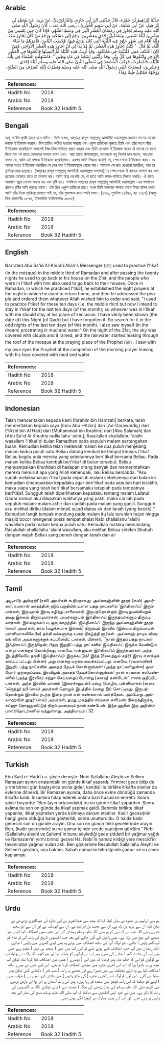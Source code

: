## Arabic


<div dir="rtl" lang="ar" style={{fontSize:'larger',backgroundColor:'#f8f9fa',padding:20}}>
حَدَّثَنَا إِبْرَاهِيمُ بْنُ حَمْزَةَ، قَالَ حَدَّثَنِي ابْنُ أَبِي حَازِمٍ، وَالدَّرَاوَرْدِيُّ، عَنْ يَزِيدَ، عَنْ مُحَمَّدِ بْنِ إِبْرَاهِيمَ، عَنْ أَبِي سَلَمَةَ، عَنْ أَبِي سَعِيدٍ الْخُدْرِيِّ ـ رضى الله عنه ـ‏.‏ كَانَ رَسُولُ اللَّهِ صلى الله عليه وسلم يُجَاوِرُ فِي رَمَضَانَ الْعَشْرَ الَّتِي فِي وَسَطِ الشَّهْرِ، فَإِذَا كَانَ حِينَ يُمْسِي مِنْ عِشْرِينَ لَيْلَةً تَمْضِي، وَيَسْتَقْبِلُ إِحْدَى وَعِشْرِينَ، رَجَعَ إِلَى مَسْكَنِهِ وَرَجَعَ مَنْ كَانَ يُجَاوِرُ مَعَهُ‏.‏ وَأَنَّهُ أَقَامَ فِي شَهْرٍ جَاوَرَ فِيهِ اللَّيْلَةَ الَّتِي كَانَ يَرْجِعُ فِيهَا، فَخَطَبَ النَّاسَ، فَأَمَرَهُمْ مَا شَاءَ اللَّهُ، ثُمَّ قَالَ ‏ "‏ كُنْتُ أُجَاوِرُ هَذِهِ الْعَشْرَ، ثُمَّ قَدْ بَدَا لِي أَنْ أُجَاوِرَ هَذِهِ الْعَشْرَ الأَوَاخِرَ، فَمَنْ كَانَ اعْتَكَفَ مَعِي فَلْيَثْبُتْ فِي مُعْتَكَفِهِ، وَقَدْ أُرِيتُ هَذِهِ اللَّيْلَةَ ثُمَّ أُنْسِيتُهَا فَابْتَغُوهَا فِي الْعَشْرِ الأَوَاخِرِ وَابْتَغُوهَا فِي كُلِّ وِتْرٍ، وَقَدْ رَأَيْتُنِي أَسْجُدُ فِي مَاءٍ وَطِينٍ ‏"‏‏.‏ فَاسْتَهَلَّتِ السَّمَاءُ فِي تِلْكَ اللَّيْلَةِ، فَأَمْطَرَتْ، فَوَكَفَ الْمَسْجِدُ فِي مُصَلَّى النَّبِيِّ صلى الله عليه وسلم لَيْلَةَ إِحْدَى وَعِشْرِينَ، فَبَصُرَتْ عَيْنِي رَسُولَ اللَّهِ صلى الله عليه وسلم وَنَظَرْتُ إِلَيْهِ انْصَرَفَ مِنَ الصُّبْحِ، وَوَجْهُهُ مُمْتَلِئٌ طِينًا وَمَاءً‏.‏
</div>
<div style={{backgroundColor:'#f8f9fa',padding:20, marginBottom: 10}}><table> <thead> <tr> <th>References:</th> <th></th> </tr> </thead> <tbody><tr><td>Hadith No</td><td>2018</td></tr><tr><td>Arabic No</td><td>2018</td></tr><tr><td>Reference</td><td>Book 32 Hadith 5</td></tr></tbody></table></div>

## Bengali


<div dir="ltr" lang="bn" style={{fontSize:'larger',backgroundColor:'#f8f9fa',padding:20}}>
আবূ সা‘ঈদ খুদরী (রাঃ) হতে বর্ণিত। তিনি বলেন, আল্লাহর রাসূল সাল্লাল্লাহু আলাইহি ওয়াসাল্লাম রমাযান মাসের মাঝের দশকে ই‘তিকাফ করেন। বিশ তারিখ অতীত হওয়ার সন্ধ্যায় এবং একুশ তারিখের শুরুতে তিনি এবং তাঁর সংগে যাঁরা ই‘তিকাফ করেছিলেন সকলেই নিজ নিজ বাড়িতে প্রস্থান করেন এবং তিনি যে মাসে ই‘তিকাফ করেন ঐ মাসের যে রাতে ফিরে যান সে রাতে লোকদের সামনে ভাষণ দেন। আর তাতে মাশাআল্লাহ, তাদেরকে বহু নির্দেশ দান করেন, অতঃপর বলেন যে, আমি এই দশকে ই‘তিকাফ করেছিলাম। এরপর আমি সিদ্ধান্ত করেছি যে, শেষ দশকে ই‘তিকাফ করব। যে আমার সংগে ই‘তিকাফ করেছিল সে যেন তার ই‘তিকাফস্থলে থেকে যায়। আমাকে সে রাত দেখানো হয়েছিল, পরে তা ভুলিয়ে দেয়া হয়েছে। (আল্লাহর রাসূল সাল্লাল্লাহু আলাইহি ওয়াসাল্লাম বললেন)ঃ শেষ দশকে ঐ রাতের তালাশ কর এবং প্রত্যেক বেজোড় রাতে তা তালাশ কর। আমি স্বপ্নে দেখেছি যে, ঐ রাতে আমি কাদা-পানিতে সিজদা করছি। ঐ রাতে আকাশে প্রচুর মেঘের সঞ্চার হয় এবং বৃষ্টি হয়। মসজিদে আল্লাহর রাসূল সাল্লাল্লাহু আলাইহি ওয়াসাল্লাম -এর সালাতের স্থানেও বৃষ্টির পানি পড়তে থাকে। এটা ছিল একুশ তারিখের রাত। যখন তিনি ফজরের সালাত শেষে ফিরে বসেন তখন আমি তাঁর দিকে তাকিয়ে দেখতে পাই যে, তাঁর মুখমন্ডল কাদা-পানি মাখা। (৬৬৯, মুসলিম ১৩/৪০, হাঃ ১১৬৭) (আধুনিক প্রকাশনীঃ ১৮৭৫, ইসলামিক ফাউন্ডেশনঃ ১৮৮৮)
</div>
<div style={{backgroundColor:'#f8f9fa',padding:20, marginBottom: 10}}><table> <thead> <tr> <th>References:</th> <th></th> </tr> </thead> <tbody><tr><td>Hadith No</td><td>2018</td></tr><tr><td>Arabic No</td><td>2018</td></tr><tr><td>Reference</td><td>Book 32 Hadith 5</td></tr></tbody></table></div>

## English


<div dir="ltr" lang="en" style={{fontSize:'larger',backgroundColor:'#f8f9fa',padding:20}}>
Narrated Abu Sa'id Al-Khudri:Allah's Messenger (ﷺ) used to practice I'tikaf (in the mosque) in the middle third of Ramadan and after passing the twenty nights he used to go back to his house on the 21st, and the people who were in I'tikaf with him also used to go back to their houses. Once in Ramadan, in which he practiced I'tikaf, he established the night prayers at the night in which he used to return home, and then he addressed the people and ordered them whatever Allah wished him to order and said, "I used to practice I'tikaf for these ten days (i.e. the middle third but now I intend to stay in I'tikaf for the last ten days (of the month); so whoever was in I'tikaf with me should stay at his place of seclusion. I have verily been shown (the date of) this Night (of Qadr) but I have forgotten it. So search for it in the odd nights of the last ten days (of this month). I also saw myself (in the dream) prostrating in mud and water." On the night of the 21st, the sky was covered with clouds and it rained, and the rainwater started leaking through the roof of the mosque at the praying place of the Prophet (ﷺ) . I saw with my own eyes the Prophet at the completion of the morning prayer leaving with his face covered with mud and water
</div>
<div style={{backgroundColor:'#f8f9fa',padding:20, marginBottom: 10}}><table> <thead> <tr> <th>References:</th> <th></th> </tr> </thead> <tbody><tr><td>Hadith No</td><td>2018</td></tr><tr><td>Arabic No</td><td>2018</td></tr><tr><td>Reference</td><td>Book 32 Hadith 5</td></tr></tbody></table></div>

## Indonesian


<div dir="ltr" lang="id" style={{fontSize:'larger',backgroundColor:'#f8f9fa',padding:20}}>
Telah menceritakan kepada kami [Ibrahim bin Hamzah] berkata, telah menceritakan kepada saya [Ibnu Abu HAzim] dan [Ad-Darawardiy] dari [YAzid bin Al Had] dari [Muhammad bin Ibrahim] dari [Abu Salamah] dari [Abu Sa'id Al Khudriy radliallahu 'anhu]; Rasulullah shallallahu 'alaihi wasallam 'i'tikaf di bulan Ramadhan pada sepuluh malam pertengahan bulan. Kemudian ketika telah melewati malam ke dua puluh menjelang malam kedua puluh satu Beliau datang kembali ke tempat khusus i'tikaf Beliau begitu pula mereka yang sebelumnya beri'tikaf bersama Beliau. Pada malam ketika Beliau kembali beri'tikaf di bulan tersebut, Beliau menyampaikan khuthbah di hadapan orang banyak dan memerintahkan mereka menurut apa yang Allah kehendaki, lalu Beliau bersabda: "Aku sudah melaksanakan i'tikaf pada sepuluh malam sebelumnya dari bulan ini kemudian dinampakkan kepadaku agar beri'tikaf pada sepuluh hari terakhir, maka siapa yang telah beri'tikaf bersamaku tetaplah pada tempatnya beri'tikaf. Sungguh telah diperlihatkan kepadaku tentang malam Lailatul Qadar namun aku dilupakan waktunya yang pasti, maka carilah pada sepuluh malam-malam akhir dan carilah pada malam yang ganjil. Sungguh aku melihat diriku (dalam mimpi) sujud diatas air dan tanah (yang becek) ". Kemudian langit tampak mendung pada malam itu lalu turunlah hujan hingga masjid bocor mengenai posisi tempat shalat Nabi shallallahu 'alaihi wasallam pada malam kedua puluh satu. Kemudian mataku memandang Rasulullah shallallahu 'alaihi wasallam, aku melihat Beliau setelah Shubuh dengan wajah Beliau yang penuh dengan tanah dan air
</div>
<div style={{backgroundColor:'#f8f9fa',padding:20, marginBottom: 10}}><table> <thead> <tr> <th>References:</th> <th></th> </tr> </thead> <tbody><tr><td>Hadith No</td><td>2018</td></tr><tr><td>Arabic No</td><td>2018</td></tr><tr><td>Reference</td><td>Book 32 Hadith 5</td></tr></tbody></table></div>

## Tamil


<div dir="ltr" lang="ta" style={{fontSize:'larger',backgroundColor:'#f8f9fa',padding:20}}>
அபூசயீத் அல்குத்ரீ (ரலி) அவர்கள் கூறியதாவது: அல்லாஹ்வின் தூதர் (ஸல்) அவர்கள், ரமளான் மாதத்தின் நடுப் பகுதியில் உள்ள பத்து நாட்களில் ‘இஃதிகாஃப்' இருப்பார்கள்; இருபதாம் இரவு கழிந்து மாலையாகி, இருபத்தொன்றாம் இரவு துவங்கியதும் தமது இல்லம் திரும்புவார்கள்; அவர்களுடன் இஃதிகாஃப் இருந்தவர்களும் திரும்புவார்கள். இவ்வழக்கப்படி ஒரு மாதத்தில் ‘இஃதிகாஃப்' இருந்த அல்லாஹ்வின் தூதர் (ஸல்) அவர்கள், தாம் (வழக்கமாக இல்லம்) திரும்பும் இரவில் (இல்லம் திரும்பாமல் பள்ளிவாசலிலேயே) தங்கி மக்களுக்கு உரை நிகழ்த்தி னார்கள். அல்லாஹ் நாடிய விஷயங் களை அவர்களுக்குக் கட்டளையிட் டார்கள். பின்னர், ‘‘நான் இந்தப் பத்து நாட்கள் இஃதிகாஃப் இருந்தேன்; பிறகு இறுதிப் பத்து நாட்களில் இஃதிகாஃப் இருக்க வேண்டும் என்று எனக்குத் தோன்றியது; எனவே, என்னுடன் இஃதிகாஃப் இருந்தவர்கள் அந்த இடத்திலேயே தங்கி (இஃதிகாஃப்) இருக்கட்டும்! இந்த (லைலத்துல் கத்ர்) இரவு எனக்குக் காட்டப் பட்டது: பின்னர் அது எனக்கு மறக்க வைக்கப்பட்டது; எனவே, (ரமளானின்) இறுதிப் பத்து நாட்களில் அதைத் தேடிக் கொள்ளுங்கள்! (அந்த நாட்களிலுள்ள) ஒவ்வோர் ஒற்றைப்படை இரவிலும் அதைத் தேடிக்கொள்ளுங்கள்! நான் ஈரமான களிமண்ணில் (அந்த இரவில்) சஜ்தா செய்வதைப் போன்று (கனவு) கண்டேன்” எனக் குறிப்பிட்டார்கள். அந்த இரவில் வானம் (இரைச்சலுடன்) மழை பொழிய, பள்ளிவாசல் (கூரை ‘லிருந்து) நபி (ஸல்) அவர்கள் தொழும் இடத்தில் (மழை நீர்) சொட்டியது. இருபத்தொன்றாம் இரவில் நடந்த இதை நான் என் கண்களால் பார்த்தேன். அப்போது அல்லாஹ்வின் தூதர் (ஸல்) அவர்கள், தமது முகத்தில் ஈரமான களிமண் நிறைந்திருக்க, சுப்ஹு தொழுதுவிட்டுத் திரும்புவதையும் நான் கண்டேன். இந்த ஹதீஸ் இரு அறிவிப்பாளர்தொடர்களில் வந்துள்ளது. அத்தியாயம் : 32
</div>
<div style={{backgroundColor:'#f8f9fa',padding:20, marginBottom: 10}}><table> <thead> <tr> <th>References:</th> <th></th> </tr> </thead> <tbody><tr><td>Hadith No</td><td>2018</td></tr><tr><td>Arabic No</td><td>2018</td></tr><tr><td>Reference</td><td>Book 32 Hadith 5</td></tr></tbody></table></div>

## Turkish


<div dir="ltr" lang="tr" style={{fontSize:'larger',backgroundColor:'#f8f9fa',padding:20}}>
Ebu Said el-Hudrî r.a. şöyle demiştir: Nebi Sallallahu Aleyhi ve Sellem Ramazan ayının ortasındaki on günde itikaf yapardı. Yirminci gece bitip de yirmi birinci gün başlayınca evine gider, kendisi ile birlikte itikafta olanlar da evlerine dönerdi. Bir Ramazan ayında, daha önce evine döndüğü zamanda itikafta kaldı. İnsanlara hitap ederek onlara bazı hususları emretti. Sonra şöyle buyurdu: "Ben (ayın ortasındaki) bu on günde itikaf yapardım. Sonra aklıma bu son on günde de itikaf yapmak geldi. Benimle birlikte itikaf yapanlar, itikaf yaptıkları yerde kalmaya devam etsinler. Kadir gecesi(nin hangi gece olduğu) bana gösterildi, sonra unutturuldu. O halde kadir gecesini son on günde arayın. Onu son on günün tekli gecelerinde arayın. Ben, (kadir gecesinde) su ve çamur içinde secde yaptığımı gördüm." Nebi (Sallallahu aleyhi ve Sellem)'in bunu söylediği gece şiddetli bir yağmur yağdı ve Ramazan'ın yirmi birinci gecesi Hz. Nebi'in namaz kıldığı yere mescid'in tavanından yağmur suları aktı. Ben gözlerimle Resulullah Sallallahu Aleyhi ve Sellem'i gördüm, ona baktım. Sabah namazını bitirdiğinde çamur ve su alnını kaplamıştı
</div>
<div style={{backgroundColor:'#f8f9fa',padding:20, marginBottom: 10}}><table> <thead> <tr> <th>References:</th> <th></th> </tr> </thead> <tbody><tr><td>Hadith No</td><td>2018</td></tr><tr><td>Arabic No</td><td>2018</td></tr><tr><td>Reference</td><td>Book 32 Hadith 5</td></tr></tbody></table></div>

## Urdu


<div dir="rtl" lang="ur" style={{fontSize:'larger',backgroundColor:'#f8f9fa',padding:20}}>
ہم سے ابراہیم بن حمزہ نے بیان کیا، کہا کہ مجھ سے عبدالعزیز بن ابی حازم اور عبدالعزیز دراوردی نے بیان کیا، ان سے یزید بن ہاد نے، ان سے محمد بن ابراہیم نے، ان سے ابوسلمہ نے اور ان سے ابو سعید خدری رضی اللہ عنہ نے کہ نبی کریم صلی اللہ علیہ وسلم رمضان کے اس عشرہ میں اعتکاف کیا کرتے جو مہینے کے بیج میں پڑتا ہے۔ بیس راتوں کے گزر جانے کے بعد جب اکیسویں تاریخ کی رات آتی تو شام کو آپ گھر واپس آ جاتے۔ جو لوگ آپ کے ساتھ اعتکاف میں ہوتے وہ بھی اپنے گھروں میں واپس آ جاتے۔ ایک رمضان میں آپ جب اعتکاف کئے ہوئے تھے تو اس رات میں بھی ( مسجد ہی میں ) مقیم رہے جس میں آپ کی عادت گھر آ جانے کی تھی، پھر آپ نے لوگوں کو خطبہ دیا اور جو کچھ اللہ پاک نے چاہا، آپ نے لوگوں کو اس کا حکم دیا، پھر فرمایا کہ میں اس ( دوسرے ) عشرہ میں اعتکاف کیا کرتا تھا، لیکن اب مجھ پر یہ ظاہراً ہوا کہ اب اس آخری عشرہ میں مجھے اعتکاف کرنا چاہئے۔ اس لیے جس نے میرے ساتھ اعتکاف کیا ہے وہ اپنے معتکف ہی میں ٹھہرا رہے اور مجھے یہ رات ( شب قدر ) دکھائی گئی لیکن پھر بھلوا دی گئی۔ اس لیے تم لوگ اسے آخری عشرہ ( کی طاق راتوں ) میں تلاش کرو۔ میں نے ( خواب میں ) اپنے کو دیکھا کہ اس رات کیچڑ میں سجدہ کر رہا ہوں۔ پھر اس رات آسمان پر ابر ہوا اور بارش برسی، نبی کریم صلی اللہ علیہ وسلم کے نماز پڑھنے کی جگہ ( چھت سے ) پانی ٹپکنے لگا۔ یہ اکیسویں کی رات کا ذکر ہے۔ میں نے خود اپنی آنکھوں سے دیکھا کہ آپ صلی اللہ علیہ وسلم صبح کی نماز کے بعد واپس ہو رہے تھے۔ اور آپ کے چہرہ مبارک پر کیچڑ لگی ہوئی تھی۔
</div>
<div style={{backgroundColor:'#f8f9fa',padding:20, marginBottom: 10}}><table> <thead> <tr> <th>References:</th> <th></th> </tr> </thead> <tbody><tr><td>Hadith No</td><td>2018</td></tr><tr><td>Arabic No</td><td>2018</td></tr><tr><td>Reference</td><td>Book 32 Hadith 5</td></tr></tbody></table></div>